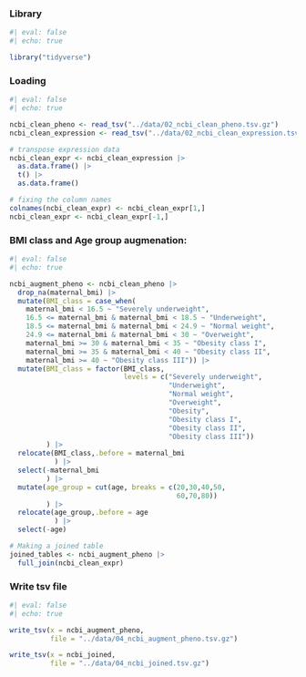 ### Library

```r
#| eval: false
#| echo: true

library("tidyverse")
```
### Loading
```r
#| eval: false
#| echo: true

ncbi_clean_pheno <- read_tsv("../data/02_ncbi_clean_pheno.tsv.gz")
ncbi_clean_expression <- read_tsv("../data/02_ncbi_clean_expression.tsv.gz")
```
```r
# transpose expression data
ncbi_clean_expr <- ncbi_clean_expression |>
  as.data.frame() |>
  t() |>
  as.data.frame()

# fixing the column names
colnames(ncbi_clean_expr) <- ncbi_clean_expr[1,]
ncbi_clean_expr <- ncbi_clean_expr[-1,]
```

### BMI class and Age group augmenation:

```r
#| eval: false
#| echo: true

ncbi_augment_pheno <- ncbi_clean_pheno |>
  drop_na(maternal_bmi) |>
  mutate(BMI_class = case_when(
    maternal_bmi < 16.5 ~ "Severely underweight",
    16.5 <= maternal_bmi & maternal_bmi < 18.5 ~ "Underweight",
    18.5 <= maternal_bmi & maternal_bmi < 24.9 ~ "Normal weight",
    24.9 <= maternal_bmi & maternal_bmi < 30 ~ "Overweight",
    maternal_bmi >= 30 & maternal_bmi < 35 ~ "Obesity class I",
    maternal_bmi >= 35 & maternal_bmi < 40 ~ "Obesity class II",
    maternal_bmi >= 40 ~ "Obesity class III")) |>
  mutate(BMI_class = factor(BMI_class,
                            levels = c("Severely underweight",
                                       "Underweight",
                                       "Normal weight", 
                                       "Overweight",
                                       "Obesity", 
                                       "Obesity class I",
                                       "Obesity class II", 
                                       "Obesity class III"))
         ) |>
  relocate(BMI_class,.before = maternal_bmi
           ) |>
  select(-maternal_bmi
         ) |>
  mutate(age_group = cut(age, breaks = c(20,30,40,50,
                                         60,70,80))
         ) |>
  relocate(age_group,.before = age
           ) |>
  select(-age)

# Making a joined table
joined_tables <- ncbi_augment_pheno |>
  full_join(ncbi_clean_expr)

```
### Write tsv file
```r
#| eval: false
#| echo: true

write_tsv(x = ncbi_augment_pheno,
          file = "../data/04_ncbi_augment_pheno.tsv.gz")

write_tsv(x = ncbi_joined,
          file = "../data/04_ncbi_joined.tsv.gz")
```
